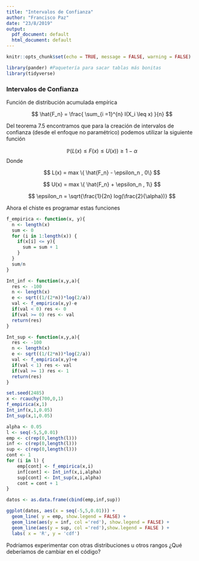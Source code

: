 ```yaml
---
title: "Intervalos de Confianza"
author: "Francisco Paz"
date: "23/8/2019"
output:
  pdf_document: default
  html_document: default
---
```


```r
knitr::opts_chunk$set(echo = TRUE, message = FALSE, warning = FALSE)
```

```r
library(pander) #Paquetería para sacar tablas más bonitas
library(tidyverse)
```

### Intervalos de Confianza

Función de distribución acumulada empírica

$$
\hat{F_n} = \frac{ \sum_{i =1}^{n} I(X_i \leq x) }{n}
$$


Del teorema 7.5 encontramos que para la creación de intervalos de confianza (desde el enfoque no paramétrico) podemos utilizar la siguiente función 

$$
\mathbb{P} (L(x) \leq F(x) \leq U(x)) \geq 1 - \alpha 
$$
Donde

$$
L(x) = max \{ \hat{F_n} - \epsilon_n  , 0\}
$$


$$
U(x) = max \{ \hat{F_n} + \epsilon_n  , 1\}
$$


$$
\epsilon_n = \sqrt{\frac{1}{2n} log(\frac{2}{\alpha})}
$$

Ahora el chiste es programar estas funciones

```r
f_empirica <- function(x, y){
  n <- length(x)
  sum <- 0
  for (i in 1:length(x)) {
    if(x[i] <= y){
      sum = sum + 1
    }
  }
  sum/n
}

Int_inf <- function(x,y,a){
  res <- -100
  n <- length(x)
  e <- sqrt((1/(2*n))*log(2/a))
  val <- f_empirica(x,y)-e
  if(val < 0) res <- 0
  if(val >= 0) res <- val
  return(res)
}

Int_sup <- function(x,y,a){
  res <- -100
  n <- length(x)
  e <- sqrt((1/(2*n))*log(2/a))
  val <- f_empirica(x,y)+e
  if(val < 1) res <- val
  if(val >= 1) res <- 1
  return(res)
}
```

```r
set.seed(2485)
x <- rcauchy(700,0,1)
f_empirica(x,1)
Int_inf(x,1,0.05)
Int_sup(x,1,0.05)
```

```r
alpha <- 0.05
l <- seq(-5,5,0.01)
emp <- c(rep(0,length(l)))
inf <- c(rep(0,length(l)))
sup <- c(rep(0,length(l)))
cont <- 1
for (i in l) {
    emp[cont] <- f_empirica(x,i)
    inf[cont] <- Int_inf(x,i,alpha)
    sup[cont] <- Int_sup(x,i,alpha)
    cont = cont + 1
}

datos <- as.data.frame(cbind(emp,inf,sup))

ggplot(datos, aes(x = seq(-5,5,0.01))) + 
  geom_line( y = emp, show.legend = FALSE) + 
  geom_line(aes(y = inf, col ='red'), show.legend = FALSE) + 
  geom_line(aes(y = sup, col ='red'),show.legend = FALSE ) +
  labs( x = 'R', y = 'cdf') 
```

Podríamos experimentar con otras distribuciones u otros rangos ¿Qué deberíamos de cambiar en el código?





